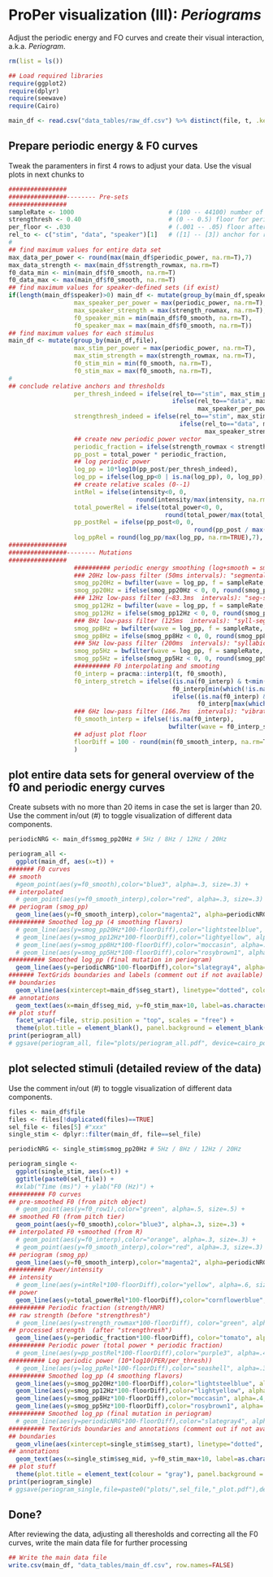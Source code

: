 # ProPer visualization (III): *Periograms*

Adjust the periodic energy and FO curves and create their visual interaction, a.k.a. *Periogram*.

```r
rm(list = ls())

## Load required libraries 
require(ggplot2)
require(dplyr)
require(seewave)
require(Cairo)
```

```r
main_df <- read.csv("data_tables/raw_df.csv") %>% distinct(file, t, .keep_all = TRUE)
```

## Prepare periodic energy & F0 curves

Tweak the paramenters in first 4 rows to adjust your data. Use the visual plots in next chunks to 

```r
################
################-------- Pre-sets
################
sampleRate <- 1000                          # (100 -- 44100) number of data points per second
strengthresh <- 0.40                        # (0 -- 0.5) floor for periodic fraction (percentage from 1.00 = 100%)
per_floor <- .030                           # (.001 -- .05) floor after log-transform (percentage from 1.00 = 100%)
rel_to <- c("stim", "data", "speaker")[1]   # ([1] -- [3]) anchor for relative measurements (relative to each stimulus, the entire data set, or to pre-defined speaker sets)
#
## find maximum values for entire data set
max_data_per_power <- round(max(main_df$periodic_power, na.rm=T),7)
max_data_strength <- max(main_df$strength_rowmax, na.rm=T)
f0_data_min <- min(main_df$f0_smooth, na.rm=T)
f0_data_max <- max(main_df$f0_smooth, na.rm=T)
## find maximum values for speaker-defined sets (if exist)
if(length(main_df$speaker)>0) main_df <- mutate(group_by(main_df,speaker),
                  max_speaker_per_power = max(periodic_power, na.rm=T),
                  max_speaker_strength = max(strength_rowmax, na.rm=T),
                  f0_speaker_min = min(main_df$f0_smooth, na.rm=T),
                  f0_speaker_max = max(main_df$f0_smooth, na.rm=T))
## find maximum values for each stimulus 
main_df <- mutate(group_by(main_df,file),
                  max_stim_per_power = max(periodic_power, na.rm=T),
                  max_stim_strength = max(strength_rowmax, na.rm=T),
                  f0_stim_min = min(f0_smooth, na.rm=T),
                  f0_stim_max = max(f0_smooth, na.rm=T),
#
## conclude relative anchors and thresholds
                  per_thresh_indeed = ifelse(rel_to=="stim", max_stim_per_power * per_floor, 
                                             ifelse(rel_to=="data", max_data_per_power * per_floor, 
                                                    max_speaker_per_power * per_floor)),
                  strengthresh_indeed = ifelse(rel_to=="stim", max_stim_strength * strengthresh, 
                                               ifelse(rel_to=="data", max_data_strength * strengthresh, 
                                                      max_speaker_strength * strengthresh)),
                  ## create new periodic power vector
                  periodic_fraction = ifelse(strength_rowmax < strengthresh_indeed, 0, strength_rowmax),
                  pp_post = total_power * periodic_fraction,
                  ## log periodic power
                  log_pp = 10*log10(pp_post/per_thresh_indeed),
                  log_pp = ifelse(log_pp<0 | is.na(log_pp), 0, log_pp),
                  ## create relative scales (0--1) 
                  intRel = ifelse(intensity<0, 0, 
                                   round(intensity/max(intensity, na.rm=TRUE),7)), 
                  total_powerRel = ifelse(total_power<0, 0, 
                                           round(total_power/max(total_power, na.rm=TRUE),7)), 
                  pp_postRel = ifelse(pp_post<0, 0, 
                                                   round(pp_post / max(pp_post, na.rm=TRUE), 7)),
                  log_ppRel = round(log_pp/max(log_pp, na.rm=TRUE),7),
################
################-------- Mutations
################
                  ########## periodic energy smoothing (log+smooth = smog)
                  ### 20Hz low-pass filter (50ms intervals): "segmental smooth"
                  smog_pp20Hz = bwfilter(wave = log_pp, f = sampleRate, to = 20, n = 2),
                  smog_pp20Hz = ifelse(smog_pp20Hz < 0, 0, round(smog_pp20Hz / max(smog_pp20Hz,na.rm=T), 7)),
                  ### 12Hz low-pass filter (~83.3ms  intervals): "seg-syll smooth"
                  smog_pp12Hz = bwfilter(wave = log_pp, f = sampleRate, to = 12, n = 1),
                  smog_pp12Hz = ifelse(smog_pp12Hz < 0, 0, round(smog_pp12Hz / max(smog_pp12Hz, na.rm=T), 7)),
                  ### 8Hz low-pass filter (125ms  intervals): "syll-seg smooth"
                  smog_pp8Hz = bwfilter(wave = log_pp, f = sampleRate, to = 8, n = 1),
                  smog_pp8Hz = ifelse(smog_pp8Hz < 0, 0, round(smog_pp8Hz / max(smog_pp8Hz, na.rm=T), 7)),
                  ### 5Hz low-pass filter (200ms  intervals): "syllabic smooth"
                  smog_pp5Hz = bwfilter(wave = log_pp, f = sampleRate, to = 5, n = 1),
                  smog_pp5Hz = ifelse(smog_pp5Hz < 0, 0, round(smog_pp5Hz / max(smog_pp5Hz, na.rm=T), 7)),
                  ########## F0 interpolating and smooting
                  f0_interp = pracma::interp1(t, f0_smooth),
                  f0_interp_stretch = ifelse((is.na(f0_interp) & t<min(which(!is.na(f0_interp)))), 
                                             f0_interp[min(which(!is.na(f0_interp)))], 
                                             ifelse((is.na(f0_interp) & t>=max(which(!is.na(f0_interp)))), 
                                                    f0_interp[max(which(!is.na(f0_interp)))], f0_interp)),
                  ### 6Hz low-pass filter (166.7ms  intervals): "vibrato smooth"
                  f0_smooth_interp = ifelse(!is.na(f0_interp), 
                                            bwfilter(wave = f0_interp_stretch, f = sampleRate, to = 6, n = 1), NA),
                  ## adjust plot floor
                  floorDiff = 100 - round(min(f0_smooth_interp, na.rm=T))
                  )

```

## plot entire data sets for general overview of the f0 and periodic energy curves 

Create subsets with no more than 20 items in case the set is larger than 20.
Use the comment in/out (#) to toggle visualization of different data components.

```r

periodicNRG <- main_df$smog_pp20Hz # 5Hz / 8Hz / 12Hz / 20Hz

periogram_all <- 
  ggplot(main_df, aes(x=t)) +
####### F0 curves
## smooth
  #geom_point(aes(y=f0_smooth),color="blue3", alpha=.3, size=.3) + 
## interpolated
  # geom_point(aes(y=f0_smooth_interp),color="red", alpha=.3, size=.3) +
## periogram (smog_pp)
  geom_line(aes(y=f0_smooth_interp),color="magenta2", alpha=periodicNRG, size=periodicNRG*3) +
########## Smoothed log_pp (4 smoothing flavors)
  # geom_line(aes(y=smog_pp20Hz*100-floorDiff),color="lightsteelblue", alpha=.5, size=.5) +
  # geom_line(aes(y=smog_pp12Hz*100-floorDiff),color="lightyellow", alpha=.6, size=1) +
  # geom_line(aes(y=smog_pp8Hz*100-floorDiff),color="moccasin", alpha=.4, size=1.5) +
  # geom_line(aes(y=smog_pp5Hz*100-floorDiff),color="rosybrown1", alpha=.3, size=2) +
########## Smoothed log_pp (final mutation in periogram)
  geom_line(aes(y=periodicNRG*100-floorDiff),color="slategray4", alpha=.7, size=1) +
####### TextGrids boundaries and labels (comment out if not available)
## boundaries
  geom_vline(aes(xintercept=main_df$seg_start), linetype="dotted", color="white", size=.5, alpha=.5) +
## annotations
  geom_text(aes(x=main_df$seg_mid, y=f0_stim_max+10, label=as.character(label), check_overlap=T), color="white", size=2, family= "Helvetica") +
## plot stuff
  facet_wrap(~file, strip.position = "top", scales = "free") +
  theme(plot.title = element_blank(), panel.background = element_blank(), plot.background = element_rect(fill = "black"), panel.grid = element_blank(), axis.title = element_blank(), axis.text = element_blank(), axis.ticks = element_blank(), strip.text = element_text(size = 8)) 
print(periogram_all)  
# ggsave(periogram_all, file="plots/periogram_all.pdf", device=cairo_pdf)

```

## plot selected stimuli (detailed review of the data)
Use the comment in/out (#) to toggle visualization of different data components.

```r
files <- main_df$file
files <- files[!duplicated(files)==TRUE]
sel_file <- files[5] #"xxx" 
single_stim <- dplyr::filter(main_df, file==sel_file)

periodicNRG <- single_stim$smog_pp20Hz # 5Hz / 8Hz / 12Hz / 20Hz

periogram_single <-
  ggplot(single_stim, aes(x=t)) +
  ggtitle(paste0(sel_file)) +  
  #xlab("Time (ms)") + ylab("F0 (Hz)") +
########## F0 curves
## pre-smoothed F0 (from pitch object)
  # geom_point(aes(y=f0_row1),color="green", alpha=.5, size=.5) +
## smoothed F0 (from pitch tier)
  geom_point(aes(y=f0_smooth),color="blue3", alpha=.3, size=.3) +
## interpolated F0 +smoothed (from R)
  # geom_point(aes(y=f0_interp),color="orange", alpha=.3, size=.3) +
  # geom_point(aes(y=f0_smooth_interp),color="red", alpha=.3, size=.3) +
## periogram (smog_pp)
  geom_line(aes(y=f0_smooth_interp),color="magenta2", alpha=periodicNRG, size=periodicNRG*5) +
########## Power/intensity
## intensity
  # geom_line(aes(y=intRel*100-floorDiff),color="yellow", alpha=.6, size=.5) +
## power
  geom_line(aes(y=total_powerRel*100-floorDiff),color="cornflowerblue", alpha=.5, size=.5, linetype="dashed") +
########## Periodic fraction (strength/HNR)
## raw strength (before "strengthresh")
  # geom_line(aes(y=strength_rowmax*100-floorDiff), color="green", alpha=.2, size=.75, linetype="twodash") +
## processed strength  (after "strengthresh")
  geom_line(aes(y=periodic_fraction*100-floorDiff), color="tomato", alpha=.7, size=.5, linetype="dotted") +
########## Periodic power (total power * periodic fraction)
  # geom_line(aes(y=pp_postRel*100-floorDiff),color="purple3", alpha=.4, size=1.5, linetype="dotdash") +
########## Log periodic power (10*log10(PER/per_thresh))
  # geom_line(aes(y=log_ppRel*100-floorDiff),color="seashell", alpha=.3, size=2, linetype="longdash") +
########## Smoothed log_pp (4 smoothing flavors)
  geom_line(aes(y=smog_pp20Hz*100-floorDiff),color="lightsteelblue", alpha=.5, size=.5) +
  geom_line(aes(y=smog_pp12Hz*100-floorDiff),color="lightyellow", alpha=.6, size=1) +
  geom_line(aes(y=smog_pp8Hz*100-floorDiff),color="moccasin", alpha=.4, size=1.5) +
  geom_line(aes(y=smog_pp5Hz*100-floorDiff),color="rosybrown1", alpha=.3, size=2) +
########## Smoothed log_pp (final mutation in periogram)
  # geom_line(aes(y=periodicNRG*100-floorDiff),color="slategray4", alpha=.7, size=1) +
########## TextGrids boundaries and annotations (comment out if not available)
## boundaries
  geom_vline(aes(xintercept=single_stim$seg_start), linetype="dotted", color="white", size=.5, alpha=.5) +
## annotations
  geom_text(aes(x=single_stim$seg_mid, y=f0_stim_max+10, label=as.character(label), check_overlap=T), size=4, color="white", family= "Helvetica") + 
## plot stuff
  theme(plot.title = element_text(colour = "gray"), panel.background = element_blank(), plot.background = element_rect(fill = "black"), panel.grid = element_blank(), axis.title = element_blank(), axis.text.x = element_text(), axis.ticks = element_blank()) 
print(periogram_single)
# ggsave(periogram_single,file=paste0("plots/",sel_file,"_plot.pdf"),device=cairo_pdf)

```

## Done?
After reviewing the data, adjusting all theresholds and correcting all the F0 curves, write the main data file for further processing

```r
## Write the main data file
write.csv(main_df, "data_tables/main_df.csv", row.names=FALSE)
```